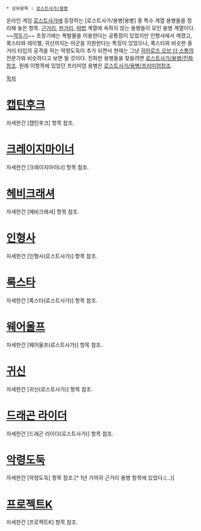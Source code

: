  * 상위항목 : [[로스트사가/용병]]

온라인 게임 [[로스트사가]]에 등장하는 [로스트사가/용병|용병] 중 특수 계열 용병들을 정리해 놓은 항목.
[[로스트사가/용병/근거리|근거리]], [[로스트사가/용병/원거리|원거리]], [[로스트사가/용병/마법|마법]] 계열에 속하지 않는 용병들이 모인 용병 계열이다. ~~[[깍두기]]~~ 초창기에는 폭발물을 이용한다는 공통점이 있었지만 인형사에서 깨졌고, 록스타와 레이첼, 귀신까지는 아군을 지원한다는 특징이 있었으나, 록스타와 비슷한 중거리 타입의 공격을 하는 악령도둑이 추가 되면서 현재는 그냥 [[히어로즈 오브 더 스톰]]의 전문가와 비슷하다고 보면 될 것이다.
진화한 용병들을 찾을려면 [[로스트사가/용병/진화]]참조.
원래 이항목에 있었던 프리미엄 용병은 [[로스트사가/용병/프리미엄]]참조.

[[목차]]

= [[캡틴후크]] =
자세한건 [캡틴후크] 항목 참조.

= [[크레이지마이너]] =
자세한건 [크레이지마이너] 항목 참조.

= [[헤비크래셔]] =
자세한건 [헤비크래셔] 항목 참조.

= [[인형사(로스트사가)|인형사]] =
자세한건 [인형사(로스트사가)] 항목 참조.

= [[록스타(로스트사가)|록스타]] =
자세한건 [록스타(로스트사가)] 항목 참조.

= [[웨어울프(로스트사가)|웨어울프]] =
자세한건 [웨어울프(로스트사가)] 항목 참조.

= [[귀신(로스트사가)|귀신]] =
자세한건 [귀신(로스트사가)] 항목 참조.

= [[드래곤 라이더(로스트사가)|드래곤 라이더]] =
자세한건 [드래곤 라이더(로스트사가)] 항목 참조.

= [[악령도둑]] =
자세한건 [악령도둑] 항목 참조.[* 1년 가까히 근거리 용병 항목에 있었다.(...)]

= [[프로젝트K]] =
자세한건 [프로젝트K] 항목 참조.
